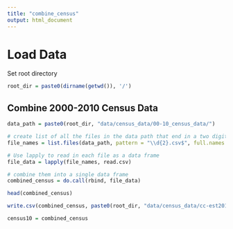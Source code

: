 ```yaml
---
title: "combine_census"
output: html_document
---
```

# Load Data
Set root directory
```r
root_dir = paste0(dirname(getwd()), '/')
```

## Combine 2000-2010 Census Data
```r

data_path = paste0(root_dir, "data/census_data/00-10_census_data/")

# create list of all the files in the data path that end in a two digit number.csv
file_names = list.files(data_path, pattern = "\\d{2}.csv$", full.names = TRUE)

# Use lapply to read in each file as a data frame
file_data = lapply(file_names, read.csv)

# combine them into a single data frame
combined_census = do.call(rbind, file_data) 

head(combined_census)

write.csv(combined_census, paste0(root_dir, "data/census_data/cc-est2010-alldata.csv"), row.names = FALSE)

census10 = combined_census
```